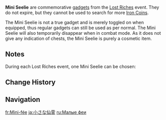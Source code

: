 {{Terminology Infobox
|image        = <gallery>
Item Mini Seelie: Dayflower.png|Dayflower
Item Mini Seelie: Curcuma.png|Curcuma
Item Mini Seelie: Rosé.png|Rosé
Item Mini Seelie: Viola.png|Viola
Item Mini Seelie: Moss.png|Moss
</gallery>
|type         = Item Groups
|type2        = Gadgets
}}
'''Mini Seelie''' are commemorative [[gadgets]] from the [[Lost Riches]] event. They do not expire, but they cannot be used to search for more [[Iron Coin]]s.
<section begin="intro"/>
The Mini Seelie is not a true gadget and is merely toggled on when equipped, thus regular gadgets can still be used as per normal. The Mini Seelie will also temporarily disappear when in combat mode. As it does not give any indication of chests, the Mini Seelie is purely a cosmetic item.
<section end="intro"/>
==Notes==
During each Lost Riches event, one Mini Seelie can be chosen:
{{Items by Category List|Mini Seelie}}

==Change History==
{{Change History|1.2}}

==Navigation==
{{Gadget Navbox}}
[[Category:Mini Seelie| ]]

[[fr:Mini-fée]]
[[ja:小さな仙霊]]
[[ru:Малые феи]]